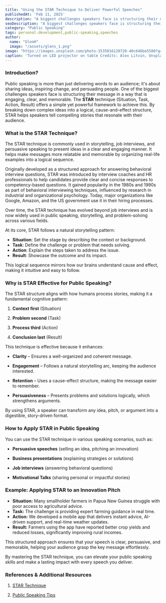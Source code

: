 ```yaml
---
title: "Using the STAR Technique to Deliver Powerful Speeches"
publishedAt: 'Feb 11, 2025'
description: "A biggest challenges speakers face is structuring their message in a way that is engaging, clear, and memorable."
seoDescription: "A biggest challenges speakers face is structuring their message in a way that is engaging, clear, and memorable."
category: "Public Speaking"
tags: personal-development,public-speaking,speeches
author:
  name: "GlenH"
  image: "/assets/glens_1.png"
image: "https://images.unsplash.com/photo-1535016120720-40c646be5580?q=80&w=1470&auto=format&fit=crop&ixlib=rb-4.0.3&ixid=M3wxMjA3fDB8MHxwaG90by1wYWdlfHx8fGVufDB8fHx8fA%3D%3D"
caption: 'Turned on LED projector on table Credits: Alex Litvin, Unsplash'
---
```


### Introduction?

Public speaking is more than just delivering words to an audience; it's about sharing ideas, inspiring change, and persuading people. One of the biggest challenges speakers face is structuring their message in a way that is engaging, clear, and memorable. The **STAR** technique (Situation, Task, Action, Result) offers a simple yet powerful framework to achieve this. By breaking down complex ideas into a logical, cause-and-effect structure, STAR helps speakers tell compelling stories that resonate with their audience.

### What is the STAR Technique?

The STAR technique is commonly used in storytelling, job interviews, and persuasive speaking to present ideas in a clear and engaging manner. It helps make messages more relatable and memorable by organizing real-life examples into a logical sequence.

Originally developed as a structured approach for answering behavioral interview questions, STAR was introduced by interview coaches and HR professionals to help candidates provide clear and concise responses to competency-based questions. It gained popularity in the 1980s and 1990s as part of behavioral interviewing techniques, influenced by research in industrial and organizational psychology. Today, major organizations like Google, Amazon, and the US government use it in their hiring processes.

Over time, the STAR technique has evolved beyond job interviews and is now widely used in public speaking, storytelling, and problem-solving across various fields.

At its core, STAR follows a natural storytelling pattern:

- **Situation**: Set the stage by describing the context or background.
- **Task**: Define the challenge or problem that needs solving.
- **Action**: Explain the steps taken to address the issue.
- **Result**: Showcase the outcome and its impact.

This logical sequence mirrors how our brains understand cause and effect, making it intuitive and easy to follow.

### Why is STAR Effective for Public Speaking?

The STAR structure aligns with how humans process stories, making it a fundamental cognitive pattern:

1. **Context first** (Situation)

2. **Problem second** (Task)

3. **Process third** (Action)

4. **Conclusion last** (Result)

This technique is effective because it enhances:

- **Clarity** – Ensures a well-organized and coherent message.

- **Engagement** – Follows a natural storytelling arc, keeping the audience interested.

- **Retention** – Uses a cause-effect structure, making the message easier to remember.

- **Persuasiveness** – Presents problems and solutions logically, which strengthens arguments.

By using STAR, a speaker can transform any idea, pitch, or argument into a digestible, story-driven format.

### How to Apply STAR in Public Speaking

You can use the STAR technique in various speaking scenarios, such as:

- **Persuasive speeches** (selling an idea, pitching an innovation)

- **Business presentations** (explaining strategies or solutions)

- **Job interviews** (answering behavioral questions)

- **Motivational Talks** (sharing personal or impactful stories)

### Example: Applying STAR to an Innovation Pitch

- **Situation:** Many smallholder farmers in Papua New Guinea struggle with poor access to agricultural advice. 
- **Task:** The challenge is providing expert farming guidance in real time. 
- **Action:** We developed a mobile app that delivers instant advice, AI-driven support, and real-time weather updates.
- **Result:** Farmers using the app have reported better crop yields and reduced losses, significantly improving rural incomes.

This structured approach ensures that your speech is clear, persuasive, and memorable, helping your audience grasp the key message effortlessly.

By mastering the STAR technique, you can elevate your public speaking skills and make a lasting impact with every speech you deliver.

### References & Additional Resources

1. [STAR Technique](https://www.bauer.uh.edu/career-center/docs/career-guides-resources/STAR-Strategies-for-Successful-Interviews.pdf)

2. [Public Speaking Tips](https://www.toastmasters.org/resources/public-speaking-tips) 




